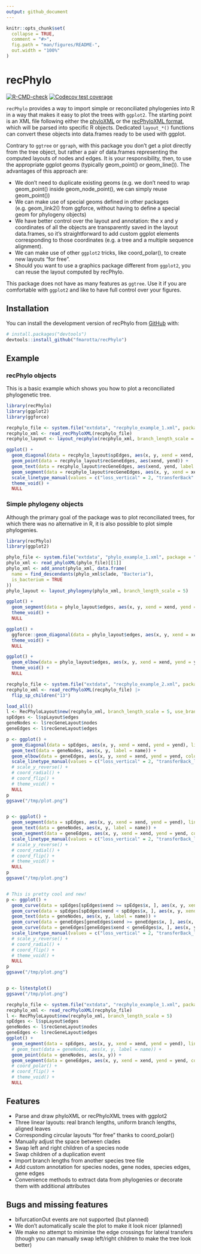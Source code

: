 ```yaml
---
output: github_document
---
```


<!-- README.md is generated from README.Rmd. Please edit that file -->

```r
knitr::opts_chunk$set(
  collapse = TRUE,
  comment = "#>",
  fig.path = "man/figures/README-",
  out.width = "100%"
)
```

# recPhylo

<!-- badges: start -->
  [![R-CMD-check](https://github.com/fmarotta/recPhylo/actions/workflows/R-CMD-check.yaml/badge.svg)](https://github.com/fmarotta/recPhylo/actions/workflows/R-CMD-check.yaml)
[![Codecov test coverage](https://codecov.io/gh/fmarotta/recPhylo/branch/main/graph/badge.svg)](https://app.codecov.io/gh/fmarotta/recPhylo?branch=main)
<!-- badges: end -->

`recPhylo` provides a way to import simple or reconciliated phylogenies into R in a way that makes it easy to plot the trees with `ggplot2`. The starting point is an XML file following either the [phyloXML](http://www.phyloxml.org/) or the [recPhyloXML format](http://phylariane.univ-lyon1.fr/recphyloxml/), which will be parsed into specific R objects. Dedicated `layout_*()` functions can convert these objects into data.frames ready to be used with ggplot.

Contrary to `ggtree` or `ggraph`, with this package you don't get a plot directly from the tree object, but rather a pair of data.frames representing the computed layouts of nodes and edges.
It is your responsibility, then, to use the appropriate ggplot geoms (typically geom_point() or geom_line()).
The advantages of this approach are:

* We don't need to duplicate existing geoms (e.g. we don't need to wrap geom_point() inside geom_node_point(), we can simply reuse geom_point())
* We can make use of special geoms defined in other packages (e.g. geom_link2() from ggforce, without having to define a special geom for phylogeny objects)
* We have better control over the layout and annotation: the x and y coordinates of all the objects are transparently saved in the layout data.frames, so it's straightforward to add custom ggplot elements corresponding to those coordinates (e.g. a tree and a multiple sequence alignment).
* We can make use of other `ggplot2` tricks, like coord_polar(), to create new layouts "for free".
* Should you want to use a graphics package different from `ggplot2`, you can reuse the layout computed by recPhylo.

This package does not have as many features as `ggtree`. Use it if you are comfortable with `ggplot2` and like to have full control over your figures.

## Installation

You can install the development version of recPhylo from [GitHub](https://github.com/) with:

``` r
# install.packages("devtools")
devtools::install_github("fmarotta/recPhylo")
```

## Example

### recPhylo objects

This is a basic example which shows you how to plot a reconciliated phylogenetic tree.

```r

library(recPhylo)
library(ggplot2)
library(ggforce)

recphylo_file <- system.file("extdata", "recphylo_example_1.xml", package = "recPhylo")
recphylo_xml <- read_recPhyloXML(recphylo_file)
recphylo_layout <- layout_recphylo(recphylo_xml, branch_length_scale = 5)

ggplot() +
  geom_diagonal(data = recphylo_layout$spEdges, aes(x, y, xend = xend, yend = yend), orientation = "y") +
  geom_point(data = recphylo_layout$recGeneEdges, aes(xend, yend)) +
  geom_text(data = recphylo_layout$recGeneEdges, aes(xend, yend, label = name)) +
  geom_segment(data = recphylo_layout$recGeneEdges, aes(x, y, xend = xend, yend = yend, color = lineage, linetype = leg_type), show.legend = F, orientation = "x") +
  scale_linetype_manual(values = c("loss_vertical" = 2, "transferBack" = 3), na.value = 1) +
  theme_void() +
  NULL

```

### Simple phylogeny objects

Although the primary goal of the package was to plot reconciliated trees, for which there was no alternative in R, it is also possible to plot simple phylogenies.

```r

library(recPhylo)
library(ggplot2)

phylo_file <- system.file("extdata", "phylo_example_1.xml", package = "recPhylo")
phylo_xml <- read_phyloXML(phylo_file)[[1]]
phylo_xml <- add_annot(phylo_xml, data.frame(
  name = find_descendants(phylo_xml$clade, "Bacteria"),
  is_bacterium = TRUE
))
phylo_layout <- layout_phylogeny(phylo_xml, branch_length_scale = 5)

ggplot() +
  geom_segment(data = phylo_layout$edges, aes(x, y, xend = xend, yend = yend, group = group, color = is_bacterium)) +
  theme_void() +
  NULL

ggplot() +
  ggforce::geom_diagonal(data = phylo_layout$edges, aes(x, y, xend = xend, yend = yend, group = group, color = is_bacterium), orientation = "y") +
  theme_void() +
  NULL

ggplot() +
  geom_elbow(data = phylo_layout$edges, aes(x, y, xend = xend, yend = yend, group = group, color = is_bacterium)) +
  theme_void() +
  NULL

```

```r

recphylo_file <- system.file("extdata", "recphylo_example_2.xml", package = "recPhylo")
recphylo_xml <- read_recPhyloXML(recphylo_file) |>
  flip_sp_children("13")

load_all()
l <- RecPhyloLayout$new(recphylo_xml, branch_length_scale = 5, use_branch_length = FALSE)
spEdges <- l$spLayout$edges
geneNodes <- l$recGeneLayout$nodes
geneEdges <- l$recGeneLayout$edges

p <- ggplot() +
  geom_diagonal(data = spEdges, aes(x, y, xend = xend, yend = yend), lineend = "round", orientation = "y") +
  geom_text(data = geneNodes, aes(x, y, label = name)) +
  geom_elbow(data = geneEdges, aes(x, y, xend = xend, yend = yend, color = lineage, linetype = paste(event_type, leg_type, sep = "_")), lineend = "round", show.legend = F, orientation = "y") +
  scale_linetype_manual(values = c("loss_vertical" = 2, "transferBack_lateral" = 4, "bifurcationOut_lateral" = 3), na.value = 1) +
  # scale_y_reverse() +
  # coord_radial() +
  # coord_flip() +
  # theme_void() +
  NULL
p
ggsave("/tmp/plot.png")


p <- ggplot() +
  geom_segment(data = spEdges, aes(x, y, xend = xend, yend = yend), lineend = "round", orientation = "y") +
  geom_text(data = geneNodes, aes(x, y, label = name)) +
  geom_segment(data = geneEdges, aes(x, y, xend = xend, yend = yend, color = lineage, linetype = paste(event_type, leg_type, sep = "_")), lineend = "round", show.legend = F, orientation = "y") +
  scale_linetype_manual(values = c("loss_vertical" = 2, "transferBack_lateral" = 4, "bifurcationOut_lateral" = 3), na.value = 1) +
  # scale_y_reverse() +
  # coord_radial() +
  # coord_flip() +
  # theme_void() +
  NULL
p
ggsave("/tmp/plot.png")


# This is pretty cool and new!
p <- ggplot() +
  geom_curve(data = spEdges[spEdges$xend >= spEdges$x, ], aes(x, y, xend = xend, yend = yend), lineend = "round", curvature = 0.3) +
  geom_curve(data = spEdges[spEdges$xend < spEdges$x, ], aes(x, y, xend = xend, yend = yend), lineend = "round", curvature = -0.3) +
  geom_text(data = geneNodes, aes(x, y, label = name)) +
  geom_curve(data = geneEdges[geneEdges$xend >= geneEdges$x, ], aes(x, y, xend = xend, yend = yend, color = lineage, linetype = paste(event_type, leg_type, sep = "_")), lineend = "round", show.legend = F, curvature = 0.3) +
  geom_curve(data = geneEdges[geneEdges$xend < geneEdges$x, ], aes(x, y, xend = xend, yend = yend, color = lineage, linetype = paste(event_type, leg_type, sep = "_")), lineend = "round", show.legend = F, curvature = -0.3) +
  scale_linetype_manual(values = c("loss_vertical" = 2, "transferBack_lateral" = 4, "bifurcationOut_lateral" = 3), na.value = 1) +
  # scale_y_reverse() +
  # coord_radial() +
  # coord_flip() +
  # theme_void() +
  NULL
p
ggsave("/tmp/plot.png")


p <- l$testplot()
ggsave("/tmp/plot.png")

recphylo_file <- system.file("extdata", "recphylo_example_1.xml", package = "recPhylo")
recphylo_xml <- read_recPhyloXML(recphylo_file)
l <- RecPhyloLayout$new(recphylo_xml, branch_length_scale = 5)
spEdges <- l$spLayout$edges
geneNodes <- l$recGeneLayout$nodes
geneEdges <- l$recGeneLayout$edges
ggplot() +
  geom_segment(data = spEdges, aes(x, y, xend = xend, yend = yend), lineend = "round", orientation = "y") +
  # geom_text(data = geneNodes, aes(x, y, label = name)) +
  geom_point(data = geneNodes, aes(x, y)) +
  geom_segment(data = geneEdges, aes(x, y, xend = xend, yend = yend, color = lineage), show.legend = F, orientation = "y") +
  # coord_polar() +
  # coord_flip() +
  # theme_void() +
  NULL

```

## Features

- Parse and draw phyloXML or recPhyloXML trees with ggplot2
- Three linear layouts: real branch lengths, uniform branch lengths, aligned leaves
- Corresponding circular layouts "for free" thanks to coord_polar()
- Manually adjust the space between clades
- Swap left and right children of a species node
- Swap children of a duplication event
- Import branch lengths from another species tree file
- Add custom annotation for species nodes, gene nodes, species edges, gene edges
- Convenience methods to extract data from phylogenies or decorate them with additional attributes

## Bugs and missing features

- bifurcationOut events are not supported (but planned)
- We don't automatically scale the plot to make it look nicer (planned)
- We make no attempt to minimise the edge crossings for lateral
  transfers (though you can manually swap left/right children to make the tree look better)
